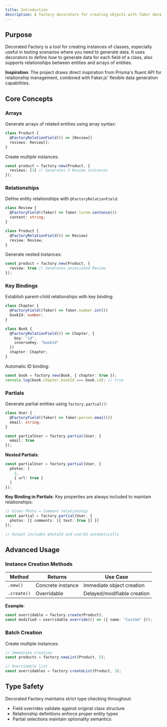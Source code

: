 ```yaml
---
title: Introduction
description: A factory decorators for creating objects with faker data
---
```


## Purpose

Decorated Factory is a tool for creating instances of classes, especially useful in testing scenarios where you need to generate data.
It uses decorators to define how to generate data for each field of a class, also supports relationships between entities and arrays of entities.

**Inspiration**:
The project draws direct inspiration from Prisma's fluent API for relationship management, combined with Faker.js' flexible data generation capabilities.



## Core Concepts



### Arrays

Generate arrays of related entities using array syntax:

```typescript
class Product {
  @FactoryRelationField(() => [Review])
  reviews: Review[];
}
```

Create multiple instances:

```typescript
const product = factory.new(Product, {
  reviews: [3] // Generates 3 Review instances
});
```

### Relationships

Define entity relationships with `@FactoryRelationField`:

```typescript
class Review {
  @FactoryField((faker) => faker.lorem.sentence())
  content: string;
}

class Product {
  @FactoryRelationField(() => Review)
  review: Review;
}
```

Generate nested instances:

```typescript
const product = factory.new(Product, {
  review: true // Generates associated Review
});
```

### Key Bindings

Establish parent-child relationships with key binding:

```typescript
class Chapter {
  @FactoryField((faker) => faker.number.int())
  bookId: number;
}

class Book {
  @FactoryRelationField(() => Chapter, {
    key: "id",
    inverseKey: "bookId"
  })
  chapter: Chapter;
}
```

Automatic ID binding:

```typescript
const book = factory.new(Book, { chapter: true });
console.log(book.chapter.bookId === book.id); // true
```

### Partials

Generate partial entities using `factory.partial()`:

```typescript
class User {
  @FactoryField((faker) => faker.person.email())
  email: string;
}

const partialUser = factory.partial(User, {
  email: true
});
```

**Nested Partials**:

```typescript
const partialUser = factory.partial(User, {
  photos: [
    2,
    { url: true }
  ]
});
```

**Key Binding in Partials**:
Key properties are always included to maintain relationships:

```typescript
// Given Photo ↔ Comment relationship
const partial = factory.partial(User, {
  photos: [{ comments: [{ text: true }] }]
});

// Output includes photoId and userId automatically
```

## Advanced Usage

### Instance Creation Methods

| Method       | Returns          | Use Case                      |
|--------------|------------------|-------------------------------|
| `.new()`     | Concrete instance| Immediate object creation     |
| `.create()`  | Overridable      | Delayed/modifiable creation  |

**Example**:

```typescript
const overridable = factory.create(Product);
const modified = overridable.override(() => ({ name: "Custom" }));
```

### Batch Creation

Create multiple instances:

```typescript
// Immediate creation
const products = factory.newList(Product, 5);

// Overridable list
const overridables = factory.createList(Product, 3);
```

## Type Safety

Decorated Factory maintains strict type checking throughout:
- Field overrides validate against original class structure
- Relationship definitions enforce proper entity types
- Partial selections maintain optionality semantics
